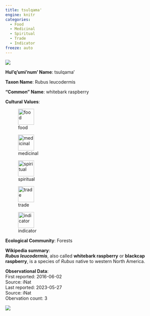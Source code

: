 ```yaml
---
title: tsulqama'
engine: knitr
categories:
  - Food
  - Medicinal
  - Spiritual
  - Trade
  - Indicator
freeze: auto
---
```

![](https://static.inaturalist.org/photos/22798930/medium.jpg){fig-alt="tsulqama' - whitebark raspberry"}

**Hul'q'umi'num' Name**: tsulqama'



**Taxon Name**: Rubus leucodermis

**"Common" Name**: whitebark raspberry

**Cultural Values**:  

::: {layout-nrow=1 style="width:60%"}
![food](/files/food.svg){width=50px}

![medicinal](/files/medicinal.svg){width=50px}

![spiritual](/files/spiritual.svg){width=50px}

![trade](/files/trade.svg){width=50px}

![indicator](/files/indicator.svg){width=50px}
:::

**Ecological Community**: Forests

**Wikipedia summary**:  
<i><b>Rubus leucodermis</b></i>, also called <b>whitebark raspberry</b> or <b>blackcap raspberry</b>, is a species of <i>Rubus</i> native to western North America.

**Observational Data**:   
First reported: 2016-06-02  
Source: iNat  
Last reported: 2023-05-27  
Source: iNat  
Obervation count: 3

![](community_dist.png)

